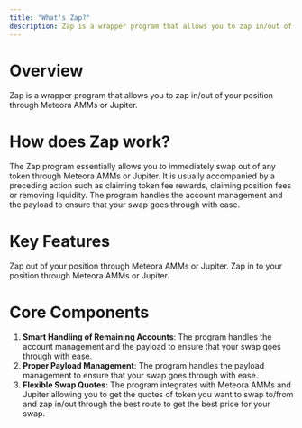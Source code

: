 ```yaml
---
title: "What's Zap?"
description: Zap is a wrapper program that allows you to zap in/out of your position through Meteora AMMs or Jupiter.
---
```


# Overview

Zap is a wrapper program that allows you to zap in/out of your position through Meteora AMMs or Jupiter.

# How does Zap work?

The Zap program essentially allows you to immediately swap out of any token through Meteora AMMs or Jupiter. It is usually accompanied by a preceding action such as claiming token fee rewards, claiming position fees or removing liquidity. The program handles the account management and the payload to ensure that your swap goes through with ease.

# Key Features

<CardGroup cols={2}>
  <Card title="Zap Out" icon="bolt" iconType="solid">
    Zap out of your position through Meteora AMMs or Jupiter.
  </Card>
  <Card title="Zap In" icon="poo-storm" iconType="solid">
    Zap in to your position through Meteora AMMs or Jupiter.
  </Card>
</CardGroup>

# Core Components

1. **Smart Handling of Remaining Accounts**: The program handles the account management and the payload to ensure that your swap goes through with ease.
2. **Proper Payload Management**: The program handles the payload management to ensure that your swap goes through with ease.
2. **Flexible Swap Quotes**: The program integrates with Meteora AMMs and Jupiter allowing you to get the quotes of token you want to swap to/from and zap in/out through the best route to get the best price for your swap.

